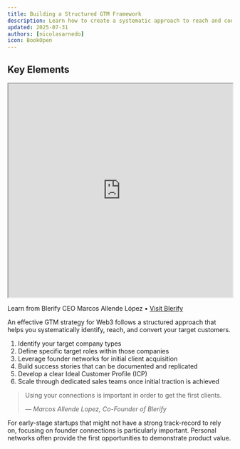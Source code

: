```yaml
---
title: Building a Structured GTM Framework
description: Learn how to create a systematic approach to reach and convert your target customers
updated: 2025-07-31
authors: [nicolasarnedo]
icon: BookOpen
---
```


## Key Elements

<div style={{ margin: '2rem 0' }}>
  <iframe 
    src="https://drive.google.com/file/d/1OXPUYcsx-eto0FO6mq1u7V7VKnbn754u/preview" 
    width="100%" 
    height="480" 
    allow="autoplay"
    style={{ border: 'none', borderRadius: '8px' }}
  ></iframe>
  <p style={{ textAlign: 'center', marginTop: '1rem', fontSize: '0.95rem', color: '#666' }}>
    Learn from Blerify CEO Marcos Allende López • <a href="https://blerify.com/" target="_blank" rel="noopener noreferrer" style={{ color: '#0066cc', textDecoration: 'underline' }}>Visit Blerify</a>
  </p>
</div> 

An effective GTM strategy for Web3 follows a structured approach that helps you systematically identify, reach, and convert your target customers.

1. Identify your target company types
2. Define specific target roles within those companies
3. Leverage founder networks for initial client acquisition
4. Build success stories that can be documented and replicated
5. Develop a clear Ideal Customer Profile (ICP)
6. Scale through dedicated sales teams once initial traction is achieved

<blockquote className="quote-card">
  <p>Using your connections is important in order to get the first clients.</p>
  <cite>— Marcos Allende Lopez, Co-Founder of Blerify</cite>
</blockquote>

For early-stage startups that might not have a strong track-record to rely on, focusing on founder connections is particularly important. Personal networks often provide the first opportunities to demonstrate product value.